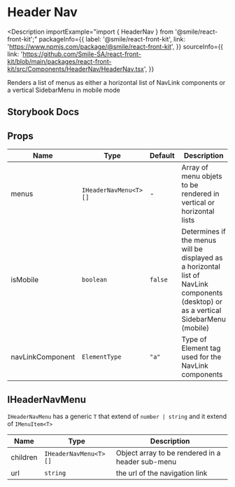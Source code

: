 # Header Nav

<Description
  importExample="import { HeaderNav } from '@smile/react-front-kit';"
  packageInfo={{
    label: '@smile/react-front-kit',
    link: 'https://www.npmjs.com/package/@smile/react-front-kit',
  }}
  sourceInfo={{
    link: 'https://github.com/Smile-SA/react-front-kit/blob/main/packages/react-front-kit/src/Components/HeaderNav/HeaderNav.tsx',
  }}
>
  Renders a list of menus as either a horizontal list of NavLink components or a
  vertical SidebarMenu in mobile mode
</Description>

## Storybook Docs

<StorybookEmbed storyId="3-custom-components-headernav--docs" height="1210" />

## Props

| Name              | Type                  | Default | Description                                                                                                                          |
| ----------------- | --------------------- | ------- | ------------------------------------------------------------------------------------------------------------------------------------ |
| menus <required/> | `IHeaderNavMenu<T>[]` | -       | Array of menu objets to be rendered in vertical or horizontal lists                                                                  |
| isMobile          | `boolean`             | `false` | Determines if the menus will be displayed as a horizontal list of NavLink components (desktop) or as a vertical SidebarMenu (mobile) |
| navLinkComponent  | `ElementType`         | `"a"`   | Type of Element tag used for the NavLink components                                                                                  |

## IHeaderNavMenu

`IHeaderNavMenu` has a generic `T` that extend of `number | string` and it extend of `IMenuItem<T>`

| Name     | Type                  | Description                                      |
| -------- | --------------------- | ------------------------------------------------ |
| children | `IHeaderNavMenu<T>[]` | Object array to be rendered in a header sub-menu |
| url      | `string`              | the url of the navigation link                   |
